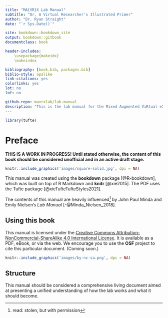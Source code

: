 ```yaml
--- 
title: "MA{VR}X Lab Manual"
subtitle: "Or, A Virtual Researcher's Illustrated Primer"
author: "Dr. Ryan Straight"
date: "`r Sys.Date()`"

site: bookdown::bookdown_site
output: bookdown::gitbook
documentclass: book

header-includes:
    \usepackage{makeidx}
    \makeindex

bibliography: [book.bib, packages.bib]
biblio-style: apalike
link-citations: yes
colorlinks: yes
lot: no
lof: no

github-repo: mavrxlab/lab-manual
description: "This is the lab manual for the Mixed Augmented ViRtual eXtended Reality Lab in the College of Applied Science and Technology at the University of Arizona."
---
```


```r
library(tufte)
```

# Preface {-}

**THIS IS A WORK IN PROGRESS! Until stated otherwise, the content of this book should be considered unofficial and in an active draft stage.**

```r
knitr::include_graphics('images/square-solid.jpg', dpi = NA)
```

This manual was created using the **bookdown** package [@R-bookdown], which was built on top of R Markdown and **knitr** [@xie2015]. The PDF uses the Tufte package [@xieTufteTufteStyles2021].

The contents of this manual are heavily influenced^[read: stolen, but with permission] by John Paul Minda and Emily Nielsen's *Lab Manual*  [-@Minda_Nielsen_2018].

## Using this book {-}

This manual is licensed under the [Creative Commons Attribution-NonCommercial-ShareAlike 4.0 International License](http://creativecommons.org/licenses/by-nc-sa/4.0/). It is available as a PDF, eBook, or via the web. We encourage you to use the **OSF** project to cite this particular document. (Coming soon.)

```r
knitr::include_graphics('images/by-nc-sa.png', dpi = NA)
```

## Structure {-}

This manual should be considered a comprehensive living document aimed at presenting a unified understanding of how the lab works and what it should become.

<!-- Chapter listing goes here once the're set. -->
